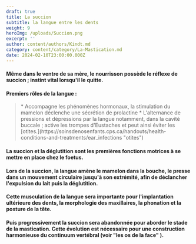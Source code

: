 ```yaml
---
draft: true
title: La succion
subtitle: la langue entre les dents
weight: 9
heroImg: /uploads/Succion.png
excerpt: ''
author: content/authors/Kindt.md
category: content/category/La-Mastication.md
date: 2024-02-10T23:00:00.000Z
---
```


#### Même dans le ventre de sa mère, le nourrisson possède le réflexe de succion ; instint vital lorsqu'il le quitte.

<Space height={15} />

#### Premiers rôles de la langue :

<Space />

<BlockQuote>
  * Accompagne les phénomènes hormonaux, la stimulation du mamelon déclenche une sécrétion de prolactine
  * L'alternance de pressions et dépressions par la langue notamment, dans la cavité buccale ; active les trompes d'Eustaches et peut ainsi éviter les [otites.](https://soinsdenosenfants.cps.ca/handouts/health-conditions-and-treatments/ear_infections "otites")
</BlockQuote>

<Space height={20} />

#### La succion et la déglutition sont les premières fonctions motrices à se mettre en place chez le foetus.

#### Lors de la succion, la langue amène le mamelon dans la bouche, le presse dans un mouvement circulaire jusqu'à son extrémité, afin de déclancher l'expulsion du lait puis la déglutition.

#### Cette musculation de la langue sera importante pour l'implantation ultérieure des dents, la morphologie des maxillaires, la phonation et la posture de la tête.

<Space height={20} />

#### Puis progressivement la succion sera abandonnée pour aborder le stade de la mastication. Cette évolution est nécessaire pour une construction harmonieuse du continuum vertébral (voir **"les os de la face"** ).
